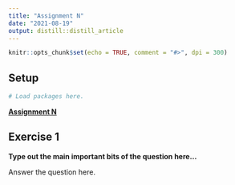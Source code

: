 ```yaml
---
title: "Assignment N"
date: "2021-08-19"
output: distill::distill_article
---
```


```r
knitr::opts_chunk$set(echo = TRUE, comment = "#>", dpi = 300)
```

## Setup

```r
# Load packages here.
```

**[Assignment N](assignment-00.pdf)**

## Exercise 1

**Type out the main important bits of the question here...**

Answer the question here.
